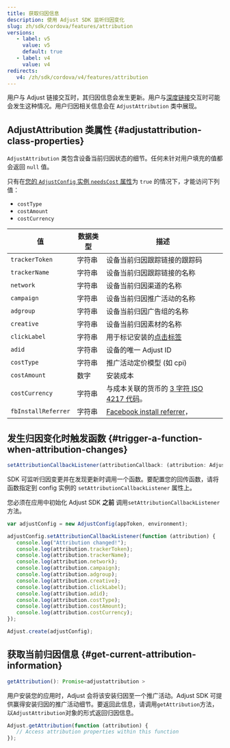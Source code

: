 ```yaml
---
title: 获取归因信息
description: 使用 Adjust SDK 监听归因变化
slug: zh/sdk/cordova/features/attribution
versions:
   - label: v5
     value: v5
     default: true
   - label: v4
     value: v4
redirects:
   v4: /zh/sdk/cordova/v4/features/attribution
---
```


用户与 Adjust 链接交互时，其归因信息会发生更新。用户与[深度链接](https://help.adjust.com/zh/article/deep-links)交互时可能会发生这种情况。用户归因相关信息会在 `AdjustAttribution` 类中展现。

## AdjustAttribution 类属性 {#adjustattribution-class-properties}

`AdjustAttribution` 类包含设备当前归因状态的细节。任何未针对用户填充的值都会返回 `null` 值。

<Callout type="note">

只有在[您的 `AdjustConfig` 实例 `needsCost` 属性](/zh/sdk/cordova/configuration#enable-cost-data-sending)为 `true` 的情况下，才能访问下列值：

- `costType`
- `costAmount`
- `costCurrency`

</Callout>

| 值                  | 数据类型 | 描述                                                                                          |
| ------------------- | -------- | --------------------------------------------------------------------------------------------- |
| `trackerToken`      | 字符串   | 设备当前归因跟踪链接的跟踪码                                                                  |
| `trackerName`       | 字符串   | 设备当前归因跟踪链接的名称                                                                    |
| `network`           | 字符串   | 设备当前归因渠道的名称                                                                        |
| `campaign`          | 字符串   | 设备当前归因推广活动的名称                                                                    |
| `adgroup`           | 字符串   | 设备当前归因广告组的名称                                                                      |
| `creative`          | 字符串   | 设备当前归因素材的名称                                                                        |
| `clickLabel`        | 字符串   | 用于标记安装的[点击标签](https://help.adjust.com/zh/article/user-rewards)                     |
| `adid`              | 字符串   | 设备的唯一 Adjust ID                                                                          |
| `costType`          | 字符串   | 推广活动定价模型 \(如 cpi\)                                                                   |
| `costAmount`        | 数字     | 安装成本                                                                                      |
| `costCurrency`      | 字符串   | 与成本关联的货币的 [3 字符 ISO 4217 代码](https://www.iban.com/currency-codes)。              |
| `fbInstallReferrer` | 字符串   | [Facebook install referrer](https://developers.facebook.com/docs/app-ads/install-referrer/)， |

## 发生归因变化时触发函数 {#trigger-a-function-when-attribution-changes}

<CodeBlock title="方法签名">

```js
setAttributionCallbackListener(attributionCallback: (attribution: AdjustAttribution) => void)
```

</CodeBlock>

SDK 可监听归因变更并在发现更新时调用一个函数。要配置您的回传函数，请将函数指定到 config 实例的 `setAttributionCallbackListener` 属性上。

<Callout type="important">

您必须在应用中初始化 Adjust SDK **之前** 调用`setAttributionCallbackListener`方法。

</Callout>

```js
var adjustConfig = new AdjustConfig(appToken, environment);

adjustConfig.setAttributionCallbackListener(function (attribution) {
   console.log("Attribution changed!");
   console.log(attribution.trackerToken);
   console.log(attribution.trackerName);
   console.log(attribution.network);
   console.log(attribution.campaign);
   console.log(attribution.adgroup);
   console.log(attribution.creative);
   console.log(attribution.clickLabel);
   console.log(attribution.adid);
   console.log(attribution.costType);
   console.log(attribution.costAmount);
   console.log(attribution.costCurrency);
});

Adjust.create(adjustConfig);
```

## 获取当前归因信息 {#get-current-attribution-information}

<CodeBlock title="方法签名">

```js
getAttribution(): Promise<adjustattribution >
```

</CodeBlock>

用户安装您的应用时，Adjust 会将该安装归因至一个推广活动。Adjust SDK 可提供赢得安装归因的推广活动细节。要返回此信息，请调用`getAttribution`方法，以`AdjustAttribution`对象的形式返回归因信息。

```js
Adjust.getAttribution(function (attribution) {
   // Access attribution properties within this function
});
```
